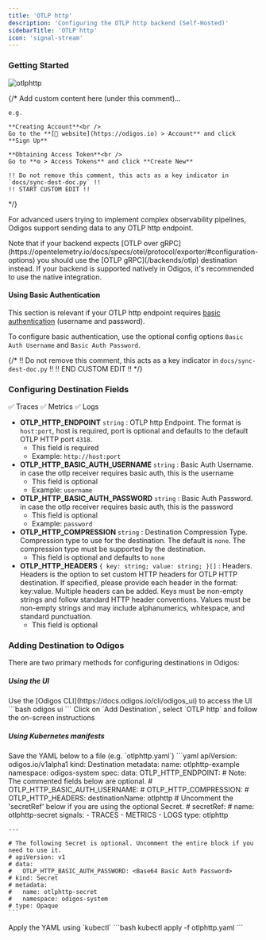 ```yaml
---
title: 'OTLP http'
description: 'Configuring the OTLP http backend (Self-Hosted)'
sidebarTitle: 'OTLP http'
icon: 'signal-stream'
---
```


### Getting Started

<img src="https://d15jtxgb40qetw.cloudfront.net/opentelemetry.svg" alt="otlphttp" className="not-prose h-20" />

{/*
    Add custom content here (under this comment)...

    e.g.

    **Creating Account**<br />
    Go to the **[🔗 website](https://odigos.io) > Account** and click **Sign Up**

    **Obtaining Access Token**<br />
    Go to **⚙️ > Access Tokens** and click **Create New**

    !! Do not remove this comment, this acts as a key indicator in `docs/sync-dest-doc.py` !!
    !! START CUSTOM EDIT !!
*/}

For advanced users trying to implement complex observability pipelines, Odigos support sending data to any OTLP http endpoint.

<Note>
  Note that if your backend expects [OTLP over gRPC](https://opentelemetry.io/docs/specs/otel/protocol/exporter/#configuration-options) you should use the [OTLP gRPC](/backends/otlp) destination instead.
</Note>

<Tip>
  If your backend is supported natively in Odigos, it's recommended to use the native integration.
</Tip>

#### Using Basic Authentication

This section is relevant if your OTLP http endpoint requires [basic authentication](https://en.wikipedia.org/wiki/Basic_access_authentication) (username and password).

To configure basic authentication, use the optional config options `Basic Auth Username` and `Basic Auth Password`.

{/*
    !! Do not remove this comment, this acts as a key indicator in `docs/sync-dest-doc.py` !!
    !! END CUSTOM EDIT !!
*/}

### Configuring Destination Fields

<Accordion title="Supported Signals:">
  ✅ Traces
  ✅ Metrics
  ✅ Logs
</Accordion>

- **OTLP_HTTP_ENDPOINT** `string` : OTLP http Endpoint. The format is `host:port`, host is required, port is optional and defaults to the default OTLP HTTP port `4318`.
  - This field is required
  - Example: `http://host:port`
- **OTLP_HTTP_BASIC_AUTH_USERNAME** `string` : Basic Auth Username. in case the otlp receiver requires basic auth, this is the username
  - This field is optional
  - Example: `username`
- **OTLP_HTTP_BASIC_AUTH_PASSWORD** `string` : Basic Auth Password. in case the otlp receiver requires basic auth, this is the password
  - This field is optional
  - Example: `password`
- **OTLP_HTTP_COMPRESSION** `string` : Destination Compression Type. Compression type to use for the destination. The default is `none`. The compression type must be supported by the destination.
  - This field is optional and defaults to `none`
- **OTLP_HTTP_HEADERS** `{ key: string; value: string; }[]` : Headers. Headers is the option to set custom HTTP headers for OTLP HTTP destination. If specified, please provide each header in the format: key:value. Multiple headers can be added. Keys must be non-empty strings and follow standard HTTP header conventions. Values must be non-empty strings and may include alphanumerics, whitespace, and standard punctuation.
  - This field is optional

### Adding Destination to Odigos

There are two primary methods for configuring destinations in Odigos:

##### **Using the UI**

<Steps>
  <Step>
    Use the [Odigos CLI](https://docs.odigos.io/cli/odigos_ui) to access the UI
    ```bash
    odigos ui
    ```
  </Step>
  <Step>
    Click on `Add Destination`, select `OTLP http` and follow the on-screen instructions
  </Step>
</Steps>

##### **Using Kubernetes manifests**

<Steps>
  <Step>
    Save the YAML below to a file (e.g. `otlphttp.yaml`)
    ```yaml
    apiVersion: odigos.io/v1alpha1
    kind: Destination
    metadata:
      name: otlphttp-example
      namespace: odigos-system
    spec:
      data:
        OTLP_HTTP_ENDPOINT: <OTLP http Endpoint>
        # Note: The commented fields below are optional.
        # OTLP_HTTP_BASIC_AUTH_USERNAME: <Basic Auth Username>
        # OTLP_HTTP_COMPRESSION: <Destination Compression Type (default: none) (options: [none, gzip, snappy, lz4, zlib, deflate, zstd])>
        # OTLP_HTTP_HEADERS: <Headers>
      destinationName: otlphttp
      # Uncomment the 'secretRef' below if you are using the optional Secret.
      # secretRef:
      #   name: otlphttp-secret
      signals:
      - TRACES
      - METRICS
      - LOGS
      type: otlphttp

    ---

    # The following Secret is optional. Uncomment the entire block if you need to use it.
    # apiVersion: v1
    # data:
    #   OTLP_HTTP_BASIC_AUTH_PASSWORD: <Base64 Basic Auth Password>
    # kind: Secret
    # metadata:
    #   name: otlphttp-secret
    #   namespace: odigos-system
    # type: Opaque
    ```
  </Step>
  <Step>
    Apply the YAML using `kubectl`
    ```bash
    kubectl apply -f otlphttp.yaml
    ```
  </Step>
</Steps>